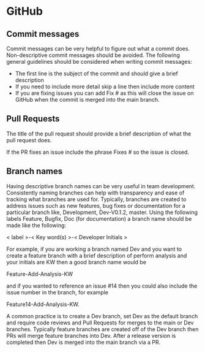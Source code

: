 # GitHub 

## Commit messages
Commit messages can be very helpful to figure out what a commit does.  Non-descriptive commit messages should be avoided.  The following general guidelines should be considered when writing commit messages:

* The first line is the subject of the commit and should give a brief description
* If you need to include more detail skip a line then include more content
* If you are fixing issues you can add Fix #<issue number> as this will close the issue on GitHub when the commit is merged into the main branch.

## Pull Requests

The title of the pull request should provide a brief description of what the pull request does.  

If the PR fixes an issue include the phrase Fixes #<issue number> so the issue is closed. 

## Branch names 
Having descriptive branch names can be very useful in team development. Consistently naming branches can help with transparency and ease of tracking what branches are used for.  Typically, branches are created to address issues such as new features, bug fixes or documentation for a particular branch like, Development, Dev-V0.1.2, master.  Using the following labels Feature, Bugfix, Doc (for documentation) a branch name should be made like the following:

< label >-< Key word(s) >-< Developer Initials >

For example, if you are working a branch named Dev and you want to create a feature branch with a brief description of perform analysis and your initials are KW then a good branch name would be

Feature-Add-Analysis-KW 

and if you wanted to reference an issue #14 then you could also include the issue number in the branch, for example

Feature14-Add-Analysis-KW.  

A common practice is to create a Dev branch, set Dev as the default branch and require code reviews and Pull Requests for merges to the main or Dev branches.   Typically feature branches are created off of the Dev branch then PRs will merge feature branches into Dev.  After a release version is completed then Dev is merged into the main branch via a PR. 